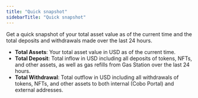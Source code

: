 ```yaml
---
title: "Quick snapshot"
sidebarTitle: "Quick snapshot"
---
```


Get a quick snapshot of your total asset value as of the current time and the total deposits and withdrawals made over the last 24 hours.

- **Total Assets**: Your total asset value in USD as of the current time.
- **Total Deposit**: Total inflow in USD including all deposits of tokens, NFTs, and other assets, as well as gas refills from Gas Station over the last 24 hours.
- **Total Withdrawal**: Total outflow in USD including all withdrawals of tokens, NFTs, and other assets to both internal (Cobo Portal) and external addresses.
